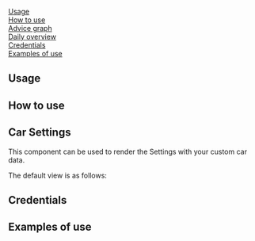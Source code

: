 
<Meta name="Settings Documentation" />

<Title>Settings</Title>

[Usage](#usage)  
[How to use](#how-to-use)  
[Advice graph](#advice-graph)  
[Daily overview](#daily-overview)  
[Credentials](#credentials)  
[Examples of use](#examples-of-use)

## Usage

## How to use

## Car Settings

This component can be used to render the Settings with your custom car data.

The default view is as follows:

<Canvas of={CarSettingsStories.Default} />

## Credentials

## Examples of use
